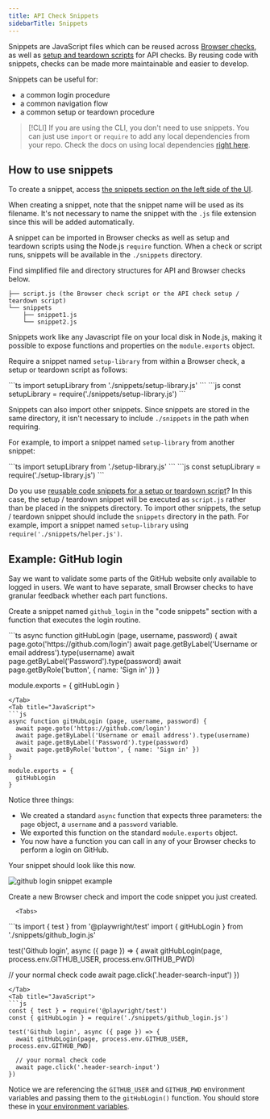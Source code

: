 ```yaml
---
title: API Check Snippets 
sidebarTitle: Snippets
---
```


Snippets are JavaScript files which can be reused across [Browser checks](/docs/browser-checks/), as well as [setup and teardown scripts](/docs/api-checks/setup-teardown-scripts/) for API checks. By reusing code with snippets, checks can be made more maintainable and easier to develop.

Snippets can be useful for:

- a common login procedure
- a common navigation flow
- a common setup or teardown procedure


> [!CLI]
> If you are using the CLI, you don't need to use snippets. You can just use `import` or `require` to add any local dependencies from your repo.
> Check the docs on using local dependencies [right here](/docs/cli/npm-packages/).

## How to use snippets

To create a snippet, access <a href="https://app.checklyhq.com/snippets" target="_blank">the snippets section on the left side of the UI</a>.

When creating a snippet, note that the snippet name will be used as its filename. It's not necessary to name the snippet with the `.js` file extension since this will be added automatically.

A snippet can be imported in Browser checks as well as setup and teardown scripts using the Node.js `require` function. When a check or script runs, snippets will be available in the `./snippets` directory.

Find simplified file and directory structures for API and Browser checks below.

```
├── script.js (the Browser check script or the API check setup / teardown script)
└── snippets
    ├── snippet1.js
    └── snippet2.js
```

Snippets work like any Javascript file on your local disk in Node.js, making it possible to expose functions and properties on the `module.exports` object.

Require a snippet named `setup-library` from within a Browser check, a setup or teardown script as follows:

<Tabs>
<Tab title="TypeScript">
```ts
import setupLibrary from './snippets/setup-library.js'
```
</Tab>
  <Tab title="JavaScript">
```js
const setupLibrary = require('./snippets/setup-library.js')
```
</Tab>
</Tabs>

Snippets can also import other snippets. Since snippets are stored in the same directory, it isn't necessary to include `./snippets` in the path when requiring.

For example, to import a snippet named `setup-library` from another snippet:

<Tabs>
<Tab title="TypeScript">
```ts
import setupLibrary from './setup-library.js'
```
  </Tab>
<Tab title="JavaScript">
```js
const setupLibrary = require('./setup-library.js')
```
</Tab>
</Tabs>

Do you use [reusable code snippets for a setup or teardown script](/docs/api-checks/setup-teardown-scripts/#reusable-code-snippets)?
In this case, the setup / teardown snippet will be executed as `script.js` rather than be placed in the snippets directory. To import other snippets, the setup / teardown snippet should include the `snippets` directory in the path.
For example, import a snippet named `setup-library` using  `require('./snippets/helper.js')`.


## Example: GitHub login

Say we want to validate some parts of the GitHub website only available to logged in users. We want to have separate, small
Browser checks to have granular feedback whether each part functions.

Create a snippet named `github_login` in the "code snippets" section with a function that executes the login routine.

<Tabs>
  <Tab title="TypeScript">
```ts
async function gitHubLogin (page, username, password) {
  await page.goto('https://github.com/login')
  await page.getByLabel('Username or email address').type(username)
  await page.getByLabel('Password').type(password)
  await page.getByRole('button', { name: 'Sign in' })
}

module.exports = {
  gitHubLogin
}
```
</Tab>
<Tab title="JavaScript">
```js
async function gitHubLogin (page, username, password) {
  await page.goto('https://github.com/login')
  await page.getByLabel('Username or email address').type(username)
  await page.getByLabel('Password').type(password)
  await page.getByRole('button', { name: 'Sign in' })
}

module.exports = {
  gitHubLogin
}
```
</Tab>
</Tabs>

Notice three things:

- We created a standard `async` function that expects three parameters: the `page` object, a `username` and a `password` variable.
- We exported this function on the standard `module.exports` object.
- You now have a function you can call in any of your Browser checks to perform a login on GitHub.

Your snippet should look like this now.

![github login snippet example](/images/docs/images/browser-checks/github_login_snippet_example.png)

Create a new Browser check and import the code snippet you just created.

      <Tabs>
<Tab title="TypeScript">
```ts
import { test } from '@playwright/test'
import { gitHubLogin } from './snippets/github_login.js'

test('Github login', async ({ page }) => {
  await gitHubLogin(page, process.env.GITHUB_USER, process.env.GITHUB_PWD)

  // your normal check code
  await page.click('.header-search-input')
})
```
</Tab>
<Tab title="JavaScript">
```js
const { test } = require('@playwright/test')
const { gitHubLogin } = require('./snippets/github_login.js')

test('Github login', async ({ page }) => {
  await gitHubLogin(page, process.env.GITHUB_USER, process.env.GITHUB_PWD)

  // your normal check code
  await page.click('.header-search-input')
})
```
</Tab>
</Tabs>

Notice we are referencing the `GITHUB_USER` and `GITHUB_PWD` environment variables and passing them to the `gitHubLogin()` function.
You should store these in [your environment variables](/docs/browser-checks/variables/).
